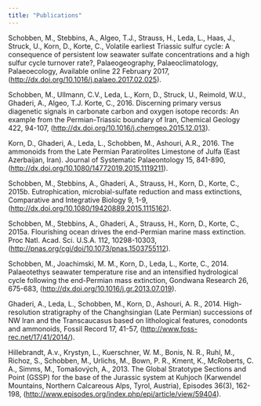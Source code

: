 ```yaml
---
title: "Publications"
---
```


Schobben, M., Stebbins, A., Algeo, T.J., Strauss, H., Leda, L., Haas, J., Struck, U., Korn, D., Korte, C., Volatile earliest Triassic sulfur cycle: A consequence of persistent low seawater sulfate concentrations and a high sulfur cycle turnover rate?, Palaeogeography, Palaeoclimatology, Palaeoecology, Available online 22 February 2017, (<http://dx.doi.org/10.1016/j.palaeo.2017.02.025>).

Schobben, M., Ullmann, C.V., Leda, L., Korn, D., Struck, U., Reimold, W.U., Ghaderi, A., Algeo, T.J. Korte, C., 2016. Discerning primary versus diagenetic signals in carbonate carbon and oxygen isotope records: An example from the Permian-Triassic boundary of Iran, Chemical Geology 422, 94-107, (<http://dx.doi.org/10.1016/j.chemgeo.2015.12.013>). 

Korn, D., Ghaderi, A., Leda, L., Schobben, M., Ashouri, A.R., 2016. The ammonoids from the Late Permian Paratirolites Limestone of Julfa (East Azerbaijan, Iran). Journal of Systematic Palaeontology 15, 841-890, (<http://dx.doi.org/10.1080/14772019.2015.1119211>).

Schobben, M., Stebbins, A., Ghaderi, A., Strauss, H., Korn, D., Korte, C., 2015b. Eutrophication, microbial-sulfate reduction and mass extinctions, Comparative and Integrative Biology 9, 1-9, (<http://dx.doi.org/10.1080/19420889.2015.1115162>). 

Schobben, M., Stebbins, A., Ghaderi, A., Strauss, H., Korn, D., Korte, C., 2015a. Flourishing ocean drives the end-Permian marine mass extinction. Proc Natl. Acad. Sci. U.S.A. 112, 10298-10303, (<http://pnas.org/cgi/doi/10.1073/pnas.1503755112>). 

Schobben, M., Joachimski, M. M., Korn, D., Leda, L., Korte, C., 2014. Palaeotethys seawater temperature rise and an intensified hydrological cycle following the end-Permian mass extinction, Gondwana Research 26, 675-683, (<http://dx.doi.org/10.1016/j.gr.2013.07.019>). 

Ghaderi, A., Leda, L., Schobben, M., Korn, D., Ashouri, A. R., 2014. High-resolution stratigraphy of the Changhsingian (Late Permian) successions of NW Iran and the Transcaucasus based on lithological features, conodonts and ammonoids, Fossil Record 17, 41-57, (<http://www.foss-rec.net/17/41/2014/>). 

Hillebrandt, A.v., Krystyn, L., Kuerschner, W. M., Bonis, N. R., Ruhl, M., Richoz, S., Schobben, M., Urlichs, M., Bown, P. R., Kment, K., McRoberts, C. A., Simms, M., Tomašových, A., 2013. The Global Stratotype Sections and Point (GSSP) for the base of the Jurassic system at Kuhjoch (Karwendel Mountains, Northern Calcareous Alps, Tyrol, Austria), Episodes 36(3), 162-198, (<http://www.episodes.org/index.php/epi/article/view/59404>). 







